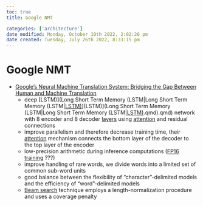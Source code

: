 ```yaml
---
toc: true
title: Google NMT

categories: ['architecture']
date modified: Monday, October 10th 2022, 2:02:26 pm
date created: Tuesday, July 26th 2022, 8:33:15 pm
---
```


# Google NMT
- [Google’s Neural Machine Translation System: Bridging the Gap Between Human and Machine Translation](https://arxiv.org/abs/1609.08144)
	- deep [LSTM)](Long Short Term Memory (LSTM|Long Short Term Memory (LSTM|[LSTM)](LSTM)](LSTM)](Long Short Term Memory (LSTM|Long Short Term Memory (LSTM|[LSTM)](LSTM).qmd).qmd) network with 8 encoder and 8 decoder [layers](Layers.qmd) using [attention](Attention.qmd) and residual connections
	- improve parallelism and therefore decrease training time, their [attention](Attention.qmd) mechanism connects the bottom layer of the decoder to the top layer of the encoder
	- low-precision arithmetic during inference computations ([FP16 training](FP16%20training.qmd) ???)
	- improve handling of rare words, we divide words into a limited set of common sub-word units
	- good balance between the flexibility of “character”-delimited models and the efficiency of “word”-delimited models
	- [Beam search](Beam%20search.qmd) technique employs a length-normalization procedure and uses a coverage penalty



